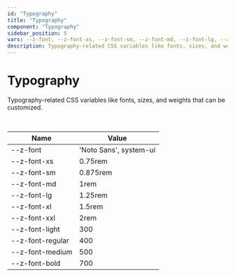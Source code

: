 ```yaml
--- 
id: "Typography"
title: "Typography"
component: "Typography"
sidebar_position: 5
vars: --z-font, --z-font-xs, --z-font-sm, --z-font-md, --z-font-lg, --z-font-xl, --z-font-xxl, --z-font-light, --z-font-regular, --z-font-medium, --z-font-bold
description: Typography-related CSS variables like fonts, sizes, and weights that can be customized. 
--- 
```



# <Translate id="css.title">Typography</Translate>

 <Translate id="css.description">Typography-related CSS variables like fonts, sizes, and weights that can be customized.</Translate>  

<br/>


| <Translate id="css.name">Name</Translate> | <Translate id="css.value">Value</Translate> |
|------|-------|
| --z-font | 'Noto Sans', system-ui  | 
| --z-font-xs | 0.75rem  | 
| --z-font-sm | 0.875rem  | 
| --z-font-md | 1rem  | 
| --z-font-lg | 1.25rem  | 
| --z-font-xl | 1.5rem  | 
| --z-font-xxl | 2rem  | 
| --z-font-light | 300  | 
| --z-font-regular | 400  | 
| --z-font-medium | 500  | 
| --z-font-bold | 700  | 

